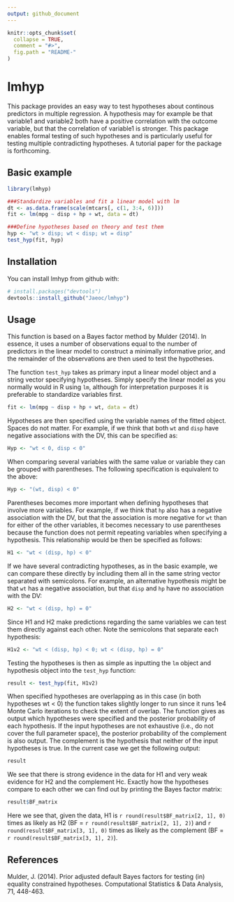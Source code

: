 ```yaml
---
output: github_document
---
```


<!-- README.md is generated from README.Rmd. Please edit that file -->

```r
knitr::opts_chunk$set(
  collapse = TRUE,
  comment = "#>",
  fig.path = "README-"
)
```

# lmhyp
This package provides an easy way to test hypotheses about continous predictors in multiple regression. A hypothesis may for example be that variable1 and variable2 both have a positive correlation with the outcome variable, but that the correlation of variable1 is stronger. This package enables formal testing of such hypotheses and is particularly useful for testing multiple contradicting hypotheses. A tutorial paper for the package is forthcoming.


## Basic example
```r
library(lmhyp)

###Standardize variables and fit a linear model with lm
dt <- as.data.frame(scale(mtcars[, c(1, 3:4, 6)]))
fit <- lm(mpg ~ disp + hp + wt, data = dt)

###Define hypotheses based on theory and test them
hyp <- "wt > disp; wt < disp; wt = disp"
test_hyp(fit, hyp)
```


## Installation

You can install lmhyp from github with:

```r
# install.packages("devtools")
devtools::install_github("Jaeoc/lmhyp")
```


## Usage

This function is based on a Bayes factor method by Mulder (2014). In essence, it uses a number of observations equal to the number of predictors in the linear model to construct a minimally informative prior, and the remainder of the observations are then used to test the hypotheses.

The function `test_hyp` takes as primary input a linear model object and a string vector specifying hypotheses. Simply specify the linear model as you normally would in R using `lm`, although for interpretation purposes it is preferable to standardize variables first. 

```r
fit <- lm(mpg ~ disp + hp + wt, data = dt)
```

Hypotheses are then specified using the variable names of the fitted object. Spaces do not matter. For example, if we think that both `wt` and `disp` have negative associations with the DV, this can be specified as:

```r
Hyp <- "wt < 0, disp < 0"
```

When comparing several variables with the same value or variable they can be grouped with parentheses. The following specification is equivalent to the above:

```r
Hyp <- "(wt, disp) < 0"
```

Parentheses becomes more important when defining hypotheses that involve more variables. For example, if we think that `hp` also has a negative association with the DV, but that the association is more negative for `wt` than for either of the other variables, it becomes necessary to use parentheses because the function does not permit repeating variables when specifying a hypothesis. This relationship would be then be specified as follows:

```r
H1 <- "wt < (disp, hp) < 0"
```

If we have several contradicting hypotheses, as in the basic example, we can compare these directly by including them all in the same string vector separated with semicolons. For example, an alternative hypothesis might be that `wt` has a negative association, but that `disp` and `hp` have no association with the DV:

```r
H2 <- "wt < (disp, hp) = 0"
```

Since H1 and H2 make predictions regarding the same variables we can test them directly against each other. Note the semicolons that separate each hypothesis:

```r
H1v2 <- "wt < (disp, hp) < 0; wt < (disp, hp) = 0"
```

Testing the hypotheses is then as simple as inputting the `lm` object and hypothesis object into the `test_hyp` function:

```r
result <- test_hyp(fit, H1v2)
```

When specified hypotheses are overlapping as in this case (in both hypotheses wt < 0) the function takes slightly longer to run since it runs 1e4 Monte Carlo iterations to check the extent of overlap. The function gives as output which hypotheses were specified and the posterior probability of each hypothesis. If the input hypotheses are not exhaustive (i.e., do not cover the full parameter space), the posterior probability of the complement is also output. The complement is the hypothesis that neither of the input hypotheses is true. In the current case we get the following output:

```r
result
```

We see that there is strong evidence in the data for H1 and very weak evidence for H2 and the complement Hc. Exactly how the hypotheses compare to each other we can find out by printing the Bayes factor matrix:

```r
result$BF_matrix
```

Here we see that, given the data, H1 is `r round(result$BF_matrix[2, 1], 0)` times as likely as H2 (BF = `r round(result$BF_matrix[2, 1], 2)`) and `r round(result$BF_matrix[3, 1], 0)` times as likely as the complement (BF = `r round(result$BF_matrix[3, 1], 2)`). 

## References
Mulder, J. (2014). Prior adjusted default Bayes factors for testing (in) equality constrained hypotheses. Computational Statistics & Data Analysis, 71, 448-463.


